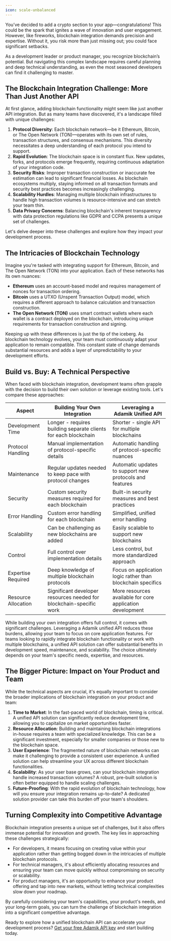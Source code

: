 ```yaml
---
icon: scale-unbalanced
---
```


You’ve decided to add a crypto section to your app—congratulations! This could be the spark that ignites a wave of innovation and user engagement. However, like fireworks, blockchain integration demands precision and expertise. Without it, you risk more than just missing out; you could face significant setbacks.

As a development leader or product manager, you recognize blockchain’s potential. But navigating this complex landscape requires careful planning and deep technical understanding, as even the most seasoned developers can find it challenging to master.

## The Blockchain Integration Challenge: More Than Just Another API

At first glance, adding blockchain functionality might seem like just another API integration. But as many teams have discovered, it's a landscape filled with unique challenges:

1. **Protocol Diversity**: Each blockchain network—be it Ethereum, Bitcoin, or The Open Network (TON)—operates with its own set of rules, transaction structures, and consensus mechanisms. This diversity necessitates a deep understanding of each protocol you intend to support.
2. **Rapid Evolution**: The blockchain space is in constant flux. New updates, forks, and protocols emerge frequently, requiring continuous adaptation of your integration code.
3. **Security Risks**: Improper transaction construction or inaccurate fee estimation can lead to significant financial losses. As blockchain ecosystems multiply, staying informed on all transaction formats and security best practices becomes increasingly challenging.
4. **Scalability Hurdles**: Managing multiple blockchain infrastructures to handle high transaction volumes is resource-intensive and can stretch your team thin.
5. **Data Privacy Concerns**: Balancing blockchain's inherent transparency with data protection regulations like GDPR and CCPA presents a unique set of challenges.

Let's delve deeper into these challenges and explore how they impact your development process.

## The Intricacies of Blockchain Technology

Imagine you're tasked with integrating support for Ethereum, Bitcoin, and The Open Network (TON) into your application. Each of these networks has its own nuances:

- **Ethereum** uses an account-based model and requires management of nonces for transaction ordering.
- **Bitcoin** uses a UTXO (Unspent Transaction Output) model, which requires a different approach to balance calculation and transaction construction.
- **The Open Network (TON)** uses smart contract wallets where each wallet is a contract deployed on the blockchain, introducing unique requirements for transaction construction and signing.

Keeping up with these differences is just the tip of the iceberg. As blockchain technology evolves, your team must continuously adapt your application to remain compatible. This constant state of change demands substantial resources and adds a layer of unpredictability to your development efforts.

## Build vs. Buy: A Technical Perspective

When faced with blockchain integration, development teams often grapple with the decision to build their own solution or leverage existing tools. Let's compare these approaches:

<table style={{ width: "100%", tableLayout: "fixed" }}>
  <thead>
    <tr>
      <th style={{ textAlign: "center", minWidth: "230px" }}>Aspect</th>
      <th style={{ textAlign: "center", minWidth: "230px" }}>
        Building Your Own Integration
      </th>
      <th style={{ textAlign: "center", minWidth: "230px" }}>
        Leveraging a Adamik Unified API
      </th>
    </tr>
  </thead>
  <tbody>
    <tr>
      <td style={{ textAlign: "center" }}>Development Time</td>
      <td>Longer - requires building separate clients for each blockchain</td>
      <td>Shorter - single API for multiple blockchains</td>
    </tr>
    <tr>
      <td style={{ textAlign: "center" }}>Protocol Handling</td>
      <td>Manual implementation of protocol-specific details</td>
      <td>Automatic handling of protocol-specific nuances</td>
    </tr>
    <tr>
      <td style={{ textAlign: "center" }}>Maintenance</td>
      <td>Regular updates needed to keep pace with protocol changes</td>
      <td>Automatic updates to support new protocols and features</td>
    </tr>
    <tr>
      <td style={{ textAlign: "center" }}>Security</td>
      <td>Custom security measures required for each blockchain</td>
      <td>Built-in security measures and best practices</td>
    </tr>
    <tr>
      <td style={{ textAlign: "center" }}>Error Handling</td>
      <td>Custom error handling for each blockchain</td>
      <td>Simplified, unified error handling</td>
    </tr>
    <tr>
      <td style={{ textAlign: "center" }}>Scalability</td>
      <td>Can be challenging as new blockchains are added</td>
      <td>Easily scalable to support new blockchains</td>
    </tr>
    <tr>
      <td style={{ textAlign: "center" }}>Control</td>
      <td>Full control over implementation details</td>
      <td>Less control, but more standardized approach</td>
    </tr>
    <tr>
      <td style={{ textAlign: "center" }}>Expertise Required</td>
      <td>Deep knowledge of multiple blockchain protocols</td>
      <td>Focus on application logic rather than blockchain specifics</td>
    </tr>
    <tr>
      <td style={{ textAlign: "center" }}>Resource Allocation</td>
      <td>
        Significant developer resources needed for blockchain-specific work
      </td>
      <td>More resources available for core application development</td>
    </tr>
  </tbody>
</table>

While building your own integration offers full control, it comes with significant challenges. Leveraging a Adamik unified API reduces these burdens, allowing your team to focus on core application features. For teams looking to rapidly integrate blockchain functionality or work with multiple blockchains, a unified API solution can offer substantial benefits in development speed, maintenance, and scalability. The choice ultimately depends on your team's specific needs, expertise, and resources.

## The Bigger Picture: Impact on Your Product and Team

While the technical aspects are crucial, it's equally important to consider the broader implications of blockchain integration on your product and team:

1. **Time to Market**: In the fast-paced world of blockchain, timing is critical. A unified API solution can significantly reduce development time, allowing you to capitalize on market opportunities faster.
2. **Resource Allocation**: Building and maintaining blockchain integrations in-house requires a team with specialized knowledge. This can be a significant investment, especially for smaller companies or those new to the blockchain space.
3. **User Experience**: The fragmented nature of blockchain networks can make it challenging to provide a consistent user experience. A unified solution can help streamline your UX across different blockchain functionalities.
4. **Scalability**: As your user base grows, can your blockchain integration handle increased transaction volumes? A robust, pre-built solution is often better equipped to handle scaling challenges.
5. **Future-Proofing**: With the rapid evolution of blockchain technology, how will you ensure your integration remains up-to-date? A dedicated solution provider can take this burden off your team's shoulders.

## Turning Complexity into Competitive Advantage

Blockchain integration presents a unique set of challenges, but it also offers immense potential for innovation and growth. The key lies in approaching these challenges strategically:

- For developers, it means focusing on creating value within your application rather than getting bogged down in the intricacies of multiple blockchain protocols.
- For technical managers, it's about efficiently allocating resources and ensuring your team can move quickly without compromising on security or scalability.
- For product managers, it's an opportunity to enhance your product offering and tap into new markets, without letting technical complexities slow down your roadmap.

By carefully considering your team's capabilities, your product's needs, and your long-term goals, you can turn the challenge of blockchain integration into a significant competitive advantage.

Ready to explore how a unified blockchain API can accelerate your development process? [Get your free Adamik API key](https://dashboard.adamik.io/) and start building today.
